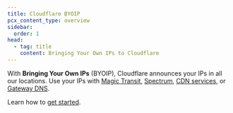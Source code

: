 ```yaml
---
title: Cloudflare BYOIP
pcx_content_type: overview
sidebar:
  order: 1
head:
  - tag: title
    content: Bringing Your Own IPs to Cloudflare
---
```



<Plan type="enterprise" />

With **Bringing Your Own IPs** (BYOIP), Cloudflare announces your IPs in all our locations. Use your IPs with [Magic Transit](/magic-transit/), [Spectrum](/spectrum/), [CDN services](/cache/), or [Gateway DNS](/cloudflare-one/policies/gateway/dns-policies/).

Learn how to [get started](/byoip/get-started/).
